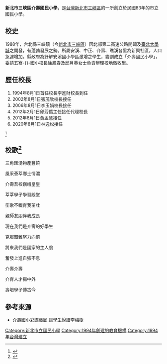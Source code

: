 {{Infobox_School
|name           = 新北市三峽區介壽國民小學<br />  Jie Shou Elementary School,Sansia District,New Taipei City
|image          = File:新北市三峡区介寿国民小学 logo.gif
|established    =1994年
|type           =市立國小
|district       =[[新北市|新北市]][[三峽區|三峽區]]
|principal      =林逸松
|free_label     =校別
|free_text      =[[公立學校|公立學校]]
|free_label2    =校地面積
|free_text2     =2.3599公頃
|location       ={{flagicon|TWN}}[[新北市|新北市]][[三峽區|三峽區]]大同路1號
|information    =
|tel            =+886-2-2671-2392
|fax            =+886-2-2671-2440
|website        =[http://www.jses.ntpc.edu.tw www.jses.ntpc.edu.tw]
}}

'''新北市三峽區介壽國民小學'''，是[[台灣|台灣]][[新北市|新北市]][[三峽區|三峽區]]的一所創立於民國83年的市立國民小學。

== 校史==
1988年，台北縣三峽鎮（今[[新北市|新北市]][[三峽區|三峽區]]）因北部第二高速公路開闢及[[臺北大學城|臺北大學城]]之開發，有蓬勃發展之勢。所屬安溪、中正、介壽、礁溪各里為新興社區，人口急遽增加。縣政府為紓解安溪國小學區激增之學生，籌劃成立「介壽國民小學」，委請五寮-{}-國小校長徐鳳春及邱月英女士負責辦理校地徵收里。

==歷任校長==
#1994年8月1日首任校長李進財校長到任
#2002年8月1日張茂欣校長接任
#2006年8月1日李玉娟校長接任
#2012年2月1日邱芳僑主任接任代理校長
#2012年8月1日黃孟慧接任
#2020年8月1日林逸松接任
<ref>{{cite web | title = 新北市三峽區介壽國民小學詳細資料 - 新北市校務行政系統 | url = https://esa.ntpc.edu.tw/jsp/schdata/schdata2.jsp?schno=014799}}</ref>

== 校歌<ref>{{Cite web |url = http://163.20.47.193/ostube/mediadetails.php?key=5a07bc4d7d091bad5ef4&title=%E4%BB%8B%E5%A3%BD%E5%9C%8B%E5%B0%8F%E6%A0%A1%E6%AD%8C |title = 介壽國小校歌 |date = 2014-05-06 |access-date = 2017-09-25 |archive-url = https://web.archive.org/web/20190830135826/http://163.20.47.193/ostube/mediadetails.php?key=5a07bc4d7d091bad5ef4&title=%E4%BB%8B%E5%A3%BD%E5%9C%8B%E5%B0%8F%E6%A0%A1%E6%AD%8C |archive-date = 2019-08-30 |dead-url = yes }}</ref> ==
三角匯湧物產豐饒

風采薈萃鄉土情濃

介壽吾校巍峨皇皇

莘莘學子學習殿堂

笙歌不輟育我茁壯

親師友朋伴我成長

現在我們是介壽的好學生

克服艱難努力向前

將來我們是國家的主人翁

奮發上進自強不息

介壽介壽

介育人才揚中外

壽培學子傳古今

== 參考來源 ==
{{Commonscat|Jhong Yuan Elementary School}}
{{reflist}}
{{新北市國民中小學}}
*[https://web.archive.org/web/20171213234041/http://eradio.ner.gov.tw/news/?recordId=22936&_sp=detail 介壽國小彩蝶藝廊 讓學生悅讀李梅樹]
[[Category:新北市立國民小學|Category:新北市立國民小學]]
[[Category:1994年創建的教育機構|Category:1994年創建的教育機構]]
[[Category:1994年台灣建立|Category:1994年台灣建立]]